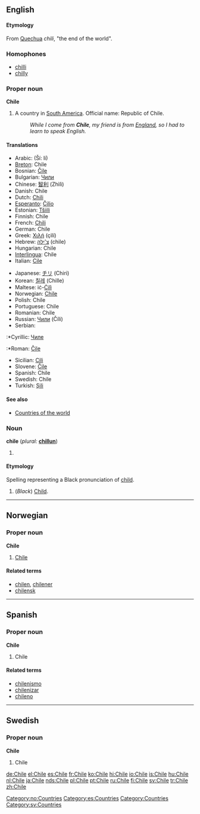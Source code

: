 {{rfc-level|Etymology not at level 3}}
{{see|chile}}
{{wikipedia}}
==English==

====Etymology====
From [[Quechua]] ''chili'', "the end of the world".

===Homophones===
*[[chilli]]
*[[chilly]]

===Proper noun===
'''Chile'''

# A country in [[South America]]. Official name: Republic of Chile.
#: ''While I come from '''Chile''', my friend is from [[England]], so I had to learn to speak English.''

====Translations====
{{top}}
*Arabic: {{ARchar|[[شيلي]]}} (Ší: li)
*[[Breton]]: Chile
*Bosnian: [[Čile]] {{m}}
*Bulgariаn: [[Чили]]
*Chinese: [[智利]] (Zhìlì)
*Danish: Chile
*Dutch: [[Chili]]
*[[Esperanto]]: [[Ĉilio]]
*Estonian: [[Tšiili]]
*Finnish: Chile
*French: [[Chili]]
*German: Chile
*Greek: [[Χιλή]] (çilí) {{f}}
*Hebrew: [[צ'ילה]] (chile)
*Hungarian: Chile
*[[Interlingua]]: Chile
*Italian: [[Cile]]
{{mid}}
*Japanese: [[チリ]] (Chiri)
*Korean: [[칠레]] (Chille)
*Maltese: iċ-[[Ċilì]]
*Norwegian: [[#Norwegian|Chile]]
*Polish: Chile
*Portuguese: Chile
*Romanian: Chile
*Russian: [[Чили]] (Číli)
*Serbian: 
:*Cyrillic: [[Чиле]] {{m}}
:*Roman: [[Čile]] {{m}}
*Sicilian: [[Cili]] {{m}}
*Slovene: [[Čile]] {{m}}
*Spanish: Chile
*Swedish: Chile
*Turkish: [[Şili]]
{{bottom}}

====See also====
*[[Countries of the world]]

===Noun===
'''chile''' (''plural:'' '''[[chillun]]''')

# {{defn|English}}

====Etymology====
Spelling representing a Black pronunciation of [[child]].

# (''Black'') [[Child]].

----
==Norwegian==

===Proper noun===
'''Chile'''

# [[#English|Chile]]

====Related terms====
*[[chilen]], [[chilener]]
*[[chilensk]]

[[Category:no:Countries]]

----
==Spanish==

===Proper noun===
'''Chile'''

# Chile

====Related terms====
*[[chilenismo]]
*[[chilenizar]]
*[[chileno]]

[[Category:es:Countries]]

----
==Swedish==

===Proper noun===
'''Chile'''

# Chile

[[Category:Countries]]
[[Category:sv:Countries]]

[[de:Chile]]
[[el:Chile]]
[[es:Chile]]
[[fr:Chile]]
[[ko:Chile]]
[[hi:Chile]]
[[io:Chile]]
[[is:Chile]]
[[hu:Chile]]
[[nl:Chile]]
[[ja:Chile]]
[[nds:Chile]]
[[pl:Chile]]
[[pt:Chile]]
[[ru:Chile]]
[[fi:Chile]]
[[sv:Chile]]
[[tr:Chile]]
[[zh:Chile]]